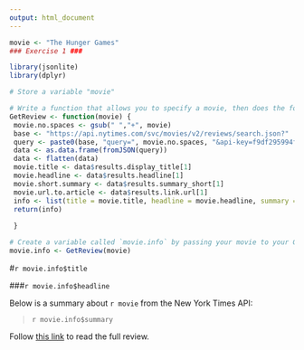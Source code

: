 ```yaml
---
output: html_document
---
```



```r

movie <- "The Hunger Games"
### Exercise 1 ###

library(jsonlite)
library(dplyr)

# Store a variable "movie"

# Write a function that allows you to specify a movie, then does the following:
GetReview <- function(movie) {
 movie.no.spaces <- gsub(" ","+", movie)
 base <- "https://api.nytimes.com/svc/movies/v2/reviews/search.json?"
 query <- paste0(base, "query=", movie.no.spaces, "&api-key=f9df295994fd488fbf387b75ed16ae29")
 data <- as.data.frame(fromJSON(query))
 data <- flatten(data)
 movie.title <- data$results.display_title[1]
 movie.headline <- data$results.headline[1]
 movie.short.summary <- data$results.summary_short[1]
 movie.url.to.article <- data$results.link.url[1]
 info <- list(title = movie.title, headline = movie.headline, summary = movie.short.summary, url = movie.url.to.article)
 return(info)
 
 }

# Create a variable called `movie.info` by passing your movie to your GetReview function
movie.info <- GetReview(movie)
```

#`r movie.info$title`

###`r movie.info$headline`

Below is a summary about `r movie` from the New York Times API:

>`r movie.info$summary`

Follow [this link](`r movie.info$url`) to read the full review.
